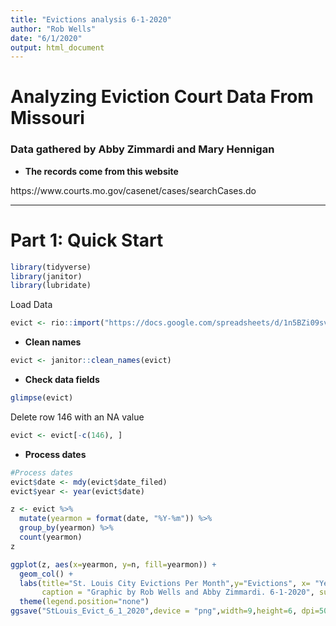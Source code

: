 ```yaml
---
title: "Evictions analysis 6-1-2020"
author: "Rob Wells"
date: "6/1/2020"
output: html_document
---
```


# Analyzing Eviction Court Data From Missouri
### Data gathered by Abby Zimmardi and Mary Hennigan


- **The records come from this website**  

https://www.courts.mo.gov/casenet/cases/searchCases.do

--------------------------------------------------------------------
# Part 1: Quick Start

```r
library(tidyverse)
library(janitor)
library(lubridate)
```
Load Data
```r
evict <- rio::import("https://docs.google.com/spreadsheets/d/1n5BZi09svs5W9_OXs20GhA3oqg-mpCbWo8_mXnH-EvE/edit#gid=0", which = "Evictions") 
```

- **Clean names**
```r
evict <- janitor::clean_names(evict)
```
- **Check data fields**
```r
glimpse(evict)
```

Delete row 146 with an NA value
```r
evict <- evict[-c(146), ] 
```

- **Process dates** 
```r
#Process dates
evict$date <- mdy(evict$date_filed)
evict$year <- year(evict$date)
```


```r
z <- evict %>% 
  mutate(yearmon = format(date, "%Y-%m")) %>%
  group_by(yearmon) %>%
  count(yearmon)
z
```

```r

ggplot(z, aes(x=yearmon, y=n, fill=yearmon)) +
  geom_col() +
  labs(title="St. Louis City Evictions Per Month",y="Evictions", x= "Year and Month", 
       caption = "Graphic by Rob Wells and Abby Zimmardi. 6-1-2020", subtitle = "Source: Missouri Court records https://www.courts.mo.gov/casenet/cases/searchCases.do")+
  theme(legend.position="none") 
ggsave("StLouis_Evict_6_1_2020",device = "png",width=9,height=6, dpi=500)
```

